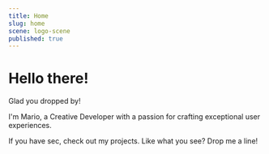 ```yaml
---
title: Home
slug: home
scene: logo-scene
published: true
---
```


<div className="relative size-full -mt-header">
<div className="flex flex-col size-full justify-center">
<Container>
<div className="w-full flex flex-col gap-y-4">

# Hello there!

Glad you dropped by!

I'm Mario, a Creative Developer with a passion for crafting exceptional user experiences.

If you have sec, check out <OpenMenuButton><span className="underline">my projects</span></OpenMenuButton>. Like what you see? Drop me a line!

</div>

</Container>
</div>
</div>
